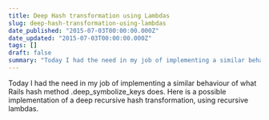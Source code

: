```yaml
---
title: Deep Hash transformation using Lambdas
slug: deep-hash-transformation-using-lambdas
date_published: "2015-07-03T00:00:00.000Z"
date_updated: "2015-07-03T00:00:00.000Z"
tags: []
draft: false
summary: "Today I had the need in my job of implementing a similar behaviour of what Rails hash method .deep_symbolize_keys does. Here is a possible…"
---
```


Today I had the need in my job of implementing a similar behaviour of what Rails hash method .deep_symbolize_keys does. Here is a possible implementation of a deep recursive hash transformation, using recursive lambdas.
